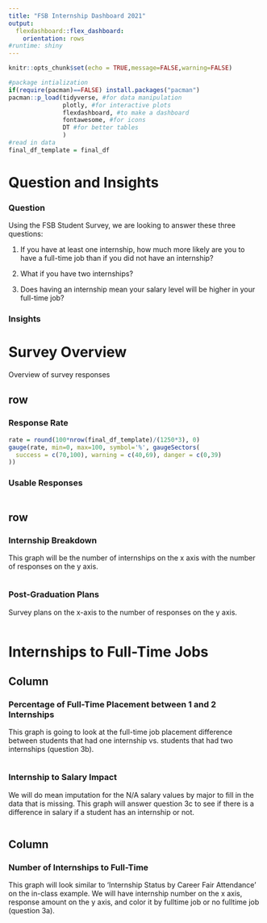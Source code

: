 ```yaml
---
title: "FSB Internship Dashboard 2021"
output: 
  flexdashboard::flex_dashboard:
    orientation: rows
#runtime: shiny
---
```


```r
knitr::opts_chunk$set(echo = TRUE,message=FALSE,warning=FALSE)

#package intialization
if(require(pacman)==FALSE) install.packages("pacman")
pacman::p_load(tidyverse, #for data manipulation
               plotly, #for interactive plots
               flexdashboard, #to make a dashboard
               fontawesome, #for icons
               DT #for better tables
               )
#read in data
final_df_template = final_df
```

# Question and Insights {data-orientation=columns}

### Question

Using the FSB Student Survey, we are looking to answer these three questions:

1. If you have at least one internship, how much more likely are you to have a full-time job than if you did not have an internship?

2. What if you have two internships?

3. Does having an internship mean your salary level will be higher in your full-time job?

### Insights



# Survey Overview {data-orientation=columns}

Overview of survey responses
  
## row {data-width=300}

### Response Rate

```r
rate = round(100*nrow(final_df_template)/(1250*3), 0)
gauge(rate, min=0, max=100, symbol='%', gaugeSectors(
  success = c(70,100), warning = c(40,69), danger = c(0,39)
))
```

### Usable Responses

```r

```   
 

## row {data-height=600}

### Internship Breakdown

This graph will be the number of internships on the x axis with the number of responses on the y axis.

```r

```


### Post-Graduation Plans

Survey plans on the x-axis to the number of responses on the y axis. 
    
```r

```
   
   

# Internships to Full-Time Jobs {data-orientation=columns}

## Column {data-width=400}

### Percentage of Full-Time Placement between 1 and 2 Internships

This graph is going to look at the full-time job placement difference between students that had one internship vs. students that had two internships (question 3b).

```r

```

### Internship to Salary Impact

We will do mean imputation for the N/A salary values by major to fill in the data that is missing. This graph will answer question 3c to see if there is a difference in salary if a student has an internship or not. 

```r

```


## Column {data-width=600}

### Number of Internships to Full-Time

This graph will look similar to 'Internship Status by Career Fair Attendance' on the in-class example. We will have internship number on the x axis, response amount on the y axis, and color it by fulltime job or no fulltime job (question 3a). 

```r

```

